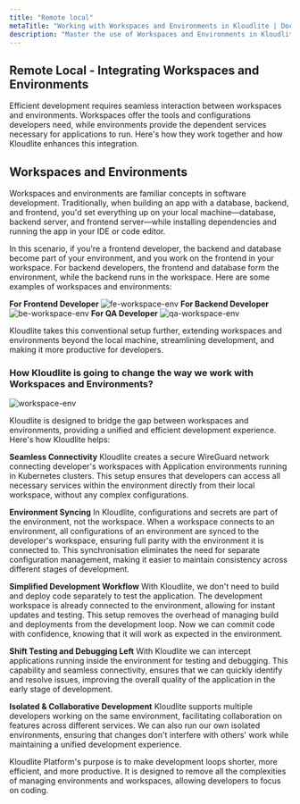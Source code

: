 ```yaml
---
title: "Remote local"  
metaTitle: "Working with Workspaces and Environments in Kloudlite | Documentation"  
description: "Master the use of Workspaces and Environments in Kloudlite. Learn how to set up, manage, and optimize your development workflow for maximum efficiency"
---
```



## Remote Local - Integrating Workspaces and Environments
Efficient development requires seamless interaction between workspaces and environments. Workspaces offer the tools 
and configurations developers need, while environments provide the dependent services necessary for applications to 
run. Here's how they work together and how Kloudlite enhances this integration.

## Workspaces and Environments
Workspaces and environments are familiar concepts in software development. Traditionally, when building an app with a 
database, backend, and frontend, you'd set everything up on your local machine—database, backend server, and frontend 
server—while installing dependencies and running the app in your IDE or code editor.

In this scenario, if you're a frontend developer, the backend and database become part of your environment, 
and you work on the frontend in your workspace. For backend developers, the frontend and database form the environment, 
while the backend runs in the workspace. Here are some examples of workspaces and environments:

**For Frontend Developer**
<Img src="/docs/getting-started/fe.png" alt="fe-workspace-env"/>
**For Backend Developer**
<Img src="/docs/getting-started/be.png" alt="be-workspace-env"/>
**For QA Developer**
<Img src="/docs/getting-started/qa.png" alt="qa-workspace-env"/>


Kloudlite takes this conventional setup further, extending workspaces and environments beyond the local machine, 
streamlining development, and making it more productive for developers.

### How Kloudlite is going to change the way we work with Workspaces and Environments?

<Img src="/docs/workspace/workspace-env.png" alt="workspace-env"/>

Kloudlite is designed to bridge the gap between workspaces and environments, providing a unified and efficient 
development experience. Here's how Kloudlite helps:

**Seamless Connectivity**
Kloudlite creates a secure WireGuard network connecting developer's workspaces with Application environments running in
Kubernetes clusters. This setup ensures that developers can access all necessary services within the environment 
directly from their local workspace, without any complex configurations.

**Environment Syncing**
In Kloudlite, configurations and secrets are part of the environment, not the workspace. When a workspace connects to
an environment, all configurations of an environment are synced to the developer's workspace, ensuring full 
parity with the environment it is connected to. This synchronisation eliminates the need for separate configuration 
management, making it easier to maintain consistency across different stages of development.

**Simplified Development Workflow**
With Kloudlite, we don't need to build and deploy code separately to test the application. The development 
workspace is already connected to the environment, allowing for instant updates and testing. This setup removes the 
overhead of managing build and deployments from the development loop. Now we can commit code with confidence,
knowing that it will work as expected in the environment.

**Shift Testing and Debugging Left**
With Kloudlite we can intercept applications running inside the environment for testing and debugging. This capability 
and seamless connectivity, ensures that we can quickly identify and resolve issues, improving the overall quality 
of the application in the early stage of development.

**Isolated & Collaborative Development**
Kloudlite supports multiple developers working on the same environment, facilitating collaboration on features across 
different services. We can also run our own isolated environments, ensuring that changes don't interfere with others' 
work while maintaining a unified development experience.

Kloudlite Platform's purpose is to make development loops shorter, more efficient, and more productive. It is designed
to remove all the complexities of managing environments and workspaces, allowing developers to focus on coding.